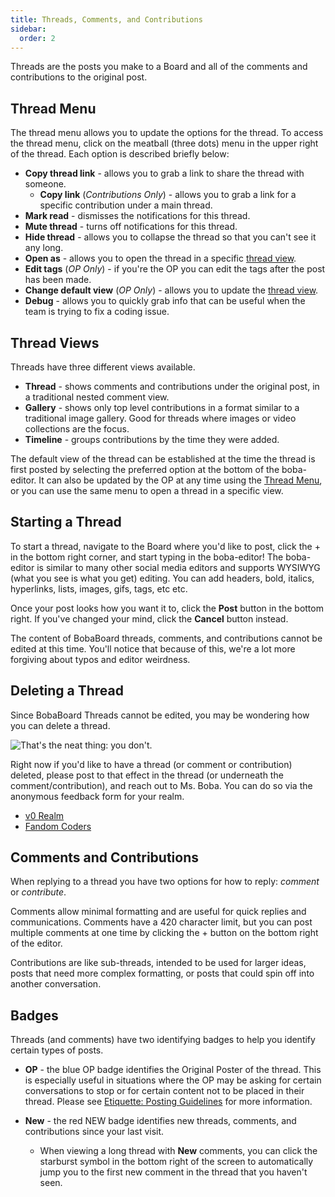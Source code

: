 ```yaml
---
title: Threads, Comments, and Contributions
sidebar:
  order: 2
---
```



Threads are the posts you make to a Board and all of the comments and
contributions to the original post.

## Thread Menu

The thread menu allows you to update the options for the thread. To access the
thread menu, click on the meatball (three dots) menu in the upper right of the
thread. Each option is described briefly below:

- **Copy thread link** - allows you to grab a link to share the thread with
  someone.
  - **Copy link** (_Contributions Only_) - allows you to grab a link for a
    specific contribution under a main thread.
- **Mark read** - dismisses the notifications for this thread.
- **Mute thread** - turns off notifications for this thread.
- **Hide thread** - allows you to collapse the thread so that you can't see it
  any long.
- **Open as** - allows you to open the thread in a specific
  [thread view](#thread-views).
- **Edit tags** (_OP Only_) - if you're the OP you can edit the tags after the
  post has been made.
- **Change default view** (_OP Only_) - allows you to update the
  [thread view](#thread-views).
- **Debug** - allows you to quickly grab info that can be useful when the team
  is trying to fix a coding issue.

## Thread Views

Threads have three different views available.

- **Thread** - shows comments and contributions under the original post, in a
  traditional nested comment view.
- **Gallery** - shows only top level contributions in a format similar to a
  traditional image gallery. Good for threads where images or video collections
  are the focus.
- **Timeline** - groups contributions by the time they were added.

The default view of the thread can be established at the time the thread is
first posted by selecting the preferred option at the bottom of the boba-editor.
It can also be updated by the OP at any time using the
[Thread Menu](#thread-menu), or you can use the same menu to open a thread in a
specific view.

## Starting a Thread

To start a thread, navigate to the Board where you'd like to post, click the +
in the bottom right corner, and start typing in the boba-editor! The boba-editor
is similar to many other social media editors and supports WYSIWYG (what you see
is what you get) editing. You can add headers, bold, italics, hyperlinks, lists,
images, gifs, tags, etc etc.

Once your post looks how you want it to, click the **Post** button in the bottom
right. If you've changed your mind, click the **Cancel** button instead.

<Aside type="caution">

The content of BobaBoard threads, comments, and contributions cannot be edited
at this time. You'll notice that because of this, we're a lot more forgiving
about typos and editor weirdness.

</Aside>

## Deleting a Thread

Since BobaBoard Threads cannot be edited, you may be wondering how you can
delete a thread.

<img
  src="/img/userguide/youdon't.png"
  alt="That's the neat thing: you don't."
/>

Right now if you'd like to have a thread (or comment or contribution) deleted,
please post to that effect in the thread (or underneath the
comment/contribution), and reach out to Ms. Boba. You can do so via the
anonymous feedback form for your realm.

- [v0 Realm](https://docs.google.com/forms/d/e/1FAIpQLSfyMENg9eDNmRj-jIvIG5_ElJFwpGZ_VPvzAskarqu5kf0MSA/viewform)
- [Fandom Coders](https://forms.gle/3A6EK4jNZGTCYmsAA)

## Comments and Contributions

When replying to a thread you have two options for how to reply: _comment_ or
_contribute_.

Comments allow minimal formatting and are useful for quick replies and
communications. Comments have a 420 character limit, but you can post multiple
comments at one time by clicking the + button on the bottom right of the editor.

Contributions are like sub-threads, intended to be used for larger ideas, posts
that need more complex formatting, or posts that could spin off into another
conversation.

## Badges

Threads (and comments) have two identifying badges to help you identify certain
types of posts.

- **OP** - the blue OP badge identifies the Original Poster of the thread. This
  is especially useful in situations where the OP may be asking for certain
  conversations to stop or for certain content not to be placed in their thread.
  Please see
  [Etiquette: Posting Guidelines](/docs/users/etiquette#posting-guidelines) for
  more information.

- **New** - the red NEW badge identifies new threads, comments, and
  contributions since your last visit.
  - When viewing a long thread with **New** comments, you can click the
    starburst symbol in the bottom right of the screen to automatically jump you
    to the first new comment in the thread that you haven't seen.
